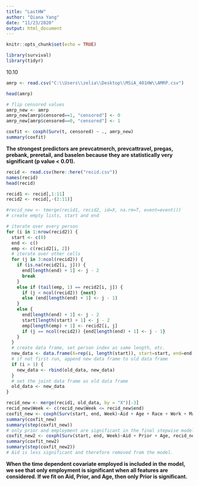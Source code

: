 ```yaml
---
title: "LastHW"
author: "Qiana Yang"
date: "11/23/2020"
output: html_document
---
```


```r
knitr::opts_chunk$set(echo = TRUE)
```

```r
library(survival)
library(tidyr)
```

10.10
```r
amrp <- read.csv("C:\\Users\\zelia\\Desktop\\MSiA_401HW\\AMRP.csv")

head(amrp)

# flip censored values
amrp_new <- amrp
amrp_new[amrp$censored==1, "censored"] <- 0
amrp_new[amrp$censored==0, "censored"] <- 1
```

```r

coxfit <- coxph(Surv(t, censored) ~ ., amrp_new)
summary(coxfit)
```
**The strongest predictors are prevcatmerch, prevcattravel, pregas, prebank, preretail, and baselen because they are statistically very significant (p value < 0.01).**

```r

recid <- read.csv(here::here("recid.csv"))
names(recid)
head(recid)

recid1 <- recid[,1:11]
recid2 <- recid[,-(2:11)]

#recid_new <- tmerge(recid1, recid2, id=X, na.rm=T, event=event())
# create empty lists, start and end

# iterate over every person
for (i in 1:nrow(recid2)) {
  start <- c(0)
  end <- c()
  emp <- c(recid2[i, 2])
  # iterate over other cells
  for (j in 3:ncol(recid2)) {
    if (is.na(recid2[i, j])) {
      end[length(end) + 1] <- j - 2
      break
    }
    else if (tail(emp, 1) == recid2[i, j]) {
      if (j < ncol(recid2)) {next}
      else (end[length(end) + 1] <- j - 1)
    }
    else {
      end[length(end) + 1] <- j - 2
      start[length(start) + 1] <- j - 2
      emp[length(emp) + 1] <- recid2[i, j]
      if (j == ncol(recid2)) {end[length(end) + 1] <- j - 1}
    }
  }
  # create data frame, set person index as same length, etc.
  new_data <- data.frame(X=rep(i, length(start)), start=start, end=end, emp=emp)
  # if not first run, append new data frame to old data frame
  if (i > 1) {
    new_data <- rbind(old_data, new_data)
  }
  # set the joint data frame as old data frame
  old_data <- new_data
}

recid_new <- merge(recid1, old_data, by = "X")[-3]
recid_new$Week <- c(recid_new$Week <= recid_new$end)
coxfit_new <- coxph(Surv(start, end, Week)~Aid + Age + Race + Work + Married + Parole + Prior + Education + emp, recid_new[,-1])
summary(coxfit_new)
summary(step(coxfit_new))
# only prior and employment are significant in the final stepwise model.
coxfit_new2 <- coxph(Surv(start, end, Week)~Aid + Prior + Age, recid_new[,-1])
summary(coxfit_new2)
summary(step(coxfit_new2))
# Aid is less significant and therefore removed from the model.
```
**When the time dependent covariate employed is included in the model, we see that only employment is significant when all features are considered. If we fit on Aid, Prior, and Age, then only Prior is significant.**


